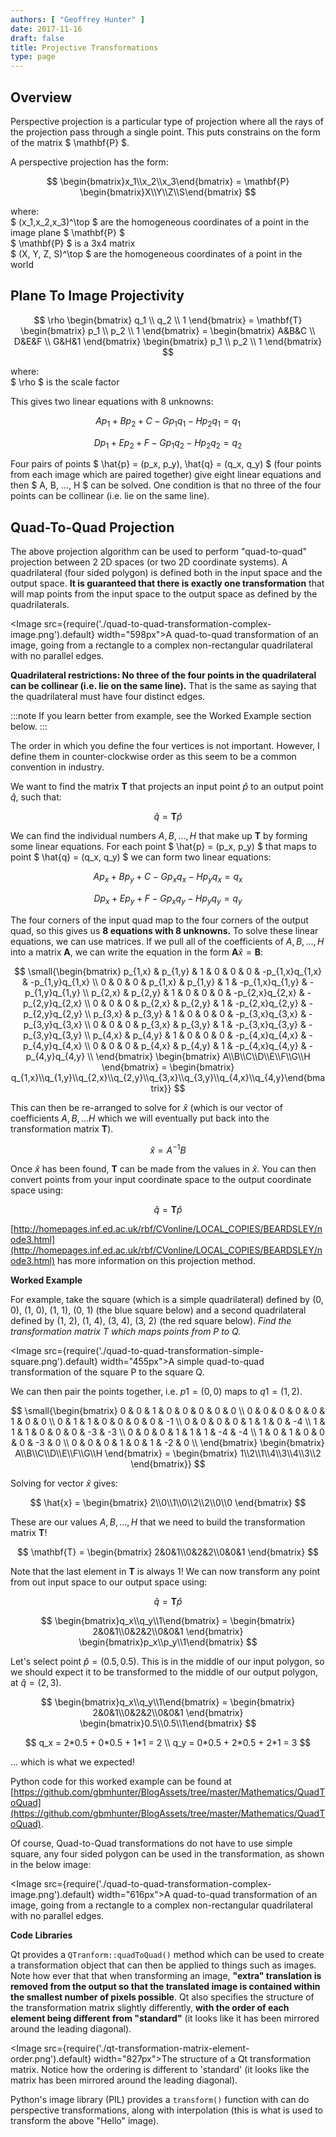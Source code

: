 ```yaml
---
authors: [ "Geoffrey Hunter" ]
date: 2017-11-16
draft: false
title: Projective Transformations
type: page
---
```


## Overview

Perspective projection is a particular type of projection where all the rays of the projection pass through a single point. This puts constrains on the form of the matrix $ \mathbf{P} $.

A perspective projection has the form:

$$ \begin{bmatrix}x_1\\x_2\\x_3\end{bmatrix} = \mathbf{P} \begin{bmatrix}X\\Y\\Z\\S\end{bmatrix} $$

<p class="centered">
    where:<br/>
    $ (x_1,x_2,x_3)^\top $ are the homogeneous coordinates of a point in the image plane $ \mathbf{P} $<br/>
    $ \mathbf{P} $ is a 3x4 matrix<br/>
    $ (X, Y, Z, S)^\top $ are the homogeneous coordinates of a point in the world<br/>
</p>

## Plane To Image Projectivity

$$
\rho \begin{bmatrix} q_1 \\ q_2 \\ 1 \end{bmatrix} = \mathbf{T} \begin{bmatrix} p_1 \\ p_2 \\ 1 \end{bmatrix} = \begin{bmatrix} A&B&C \\ D&E&F \\ G&H&1 \end{bmatrix} \begin{bmatrix} p_1 \\ p_2 \\ 1 \end{bmatrix}
$$

<p class="centered">
    where:<br/>
    $ \rho $ is the scale factor<br/>
</p>

This gives two linear equations with 8 unknowns:

$$
Ap_1 + Bp_2 + C - Gp_1q_1 - Hp_2q_1 = q_1
$$

$$
Dp_1 + Ep_2 + F - Gp_1q_2 - Hp_2q_2 = q_2
$$

Four pairs of points $ \hat{p} = (p_x, p_y), \hat{q} = (q_x, q_y) $ (four points from each image which are paired together) give eight linear equations and then $ A, B, ..., H $ can be solved. One condition is that no three of the four points can be collinear (i.e. lie on the same line).

## Quad-To-Quad Projection

The above projection algorithm can be used to perform "quad-to-quad" projection between 2 2D spaces (or two 2D coordinate systems). A quadrilateral (four sided polygon) is defined both in the input space and the output space. **It is guaranteed that there is exactly one transformation** that will map points from the input space to the output space as defined by the quadrilaterals.

<Image src={require('./quad-to-quad-transformation-complex-image.png').default} width="598px">A quad-to-quad transformation of an image, going from a rectangle to a complex non-rectangular quadrilateral with no parallel edges.</Image>

**Quadrilateral restrictions: No three of the four points in the quadrilateral can be collinear (i.e. lie on the same line).** That is the same as saying that the quadrilateral must have four distinct edges.

:::note
If you learn better from example, see the Worked Example section below.
:::

The order in which you define the four vertices is not important. However, I define them in counter-clockwise order as this seem to be a common convention in industry.

We want to find the matrix $\mathbf{T}$ that projects an input point $\hat{p}$ to an output point $\hat{q}$, such that:

$$ \hat{q} = \mathbf{T}\hat{p} $$

We can find the individual numbers $A, B, ... , H$ that make up $\mathbf{T}$ by forming some linear equations. For each point $ \hat{p} = (p_x, p_y) $ that maps to point $ \hat{q} = (q_x, q_y) $ we can form two linear equations:

$$ Ap_x + Bp_y + C - Gp_xq_x - Hp_yq_x = q_x $$

$$ Dp_x + Ep_y + F - Gp_xq_y - Hp_yq_y = q_y $$

The four corners of the input quad map to the four corners of the output quad, so this gives us **8 equations with 8 unknowns.** To solve these linear equations, we can use matrices. If we pull all of the coefficients of $A, B, ..., H$ into a matrix $\mathbf{A}$, we can write the equation in the form $\mathbf{A}\hat{x} = \mathbf{B}$:


$$ \small{\begin{bmatrix}  
 p_{1,x} & p_{1,y} & 1 & 0 & 0 & 0 & -p_{1,x}q_{1,x} & -p_{1,y}q_{1,x} \\  
 0 & 0 & 0 & p_{1,x} & p_{1,y} & 1 & -p_{1,x}q_{1,y} & -p_{1,y}q_{1,y} \\  
 p_{2,x} & p_{2,y} & 1 & 0 & 0 & 0 & -p_{2,x}q_{2,x} & -p_{2,y}q_{2,x} \\  
 0 & 0 & 0 & p_{2,x} & p_{2,y} & 1 & -p_{2,x}q_{2,y} & -p_{2,y}q_{2,y} \\  
 p_{3,x} & p_{3,y} & 1 & 0 & 0 & 0 & -p_{3,x}q_{3,x} & -p_{3,y}q_{3,x} \\  
 0 & 0 & 0 & p_{3,x} & p_{3,y} & 1 & -p_{3,x}q_{3,y} & -p_{3,y}q_{3,y} \\  
 p_{4,x} & p_{4,y} & 1 & 0 & 0 & 0 & -p_{4,x}q_{4,x} & -p_{4,y}q_{4,x} \\  
 0 & 0 & 0 & p_{4,x} & p_{4,y} & 1 & -p_{4,x}q_{4,y} & -p_{4,y}q_{4,y} \\  
 \end{bmatrix} \begin{bmatrix} A\\B\\C\\D\\E\\F\\G\\H \end{bmatrix} = \begin{bmatrix} q_{1,x}\\q_{1,y}\\q_{2,x}\\q_{2,y}\\q_{3,x}\\q_{3,y}\\q_{4,x}\\q_{4,y}\end{bmatrix}} $$


This can then be re-arranged to solve for $\hat{x}$ (which is our vector of coefficients $A, B, ... H$ which we will eventually put back into the transformation matrix $\mathbf{T}$).

$$ \hat{x} = A^{-1}B $$

Once $\hat{x}$ has been found, $\mathbf{T}$ can be made from the values in $\hat{x}$. You can then convert points from your input coordinate space to the output coordinate space using:

$$ \hat{q} = \mathbf{T}\hat{p} $$

[http://homepages.inf.ed.ac.uk/rbf/CVonline/LOCAL_COPIES/BEARDSLEY/node3.html](http://homepages.inf.ed.ac.uk/rbf/CVonline/LOCAL_COPIES/BEARDSLEY/node3.html) has more information on this projection method.

**Worked Example**

For example, take the square (which is a simple quadrilateral) defined by (0, 0), (1, 0), (1, 1), (0, 1) (the blue square below) and a second quadrilateral defined by (1, 2), (1, 4), (3, 4), (3, 2) (the red square below). _Find the transformation matrix $T$ which maps points from $P$ to $Q$._

<Image src={require('./quad-to-quad-transformation-simple-square.png').default} width="455px">A simple quad-to-quad transformation of the square P to the square Q.</Image>

We can then pair the points together, i.e. $p1 = (0, 0)$ maps to $q1 = (1, 2)$.


$$ \small{\begin{bmatrix}  
 0 & 0 & 1 & 0 & 0 & 0 & 0 & 0 \\  
 0 & 0 & 0 & 0 & 0 & 1 & 0 & 0 \\  
 0 & 1 & 1 & 0 & 0 & 0 & 0 & -1 \\  
 0 & 0 & 0 & 0 & 1 & 1 & 0 & -4 \\  
 1 & 1 & 1 & 0 & 0 & 0 & -3 & -3 \\  
 0 & 0 & 0 & 1 & 1 & 1 & -4 & -4 \\  
 1 & 0 & 1 & 0 & 0 & 0 & -3 & 0 \\  
 0 & 0 & 0 & 1 & 0 & 1 & -2 & 0 \\  
 \end{bmatrix} \begin{bmatrix} A\\B\\C\\D\\E\\F\\G\\H \end{bmatrix} = \begin{bmatrix} 1\\2\\1\\4\\3\\4\\3\\2 \end{bmatrix}} $$


Solving for vector $\hat{x}$ gives:

$$ \hat{x} = \begin{bmatrix} 2\\0\\1\\0\\2\\2\\0\\0 \end{bmatrix} $$

These are our values $A, B, ..., H$ that we need to build the transformation matrix $\mathbf{T}$!

$$ \mathbf{T} = \begin{bmatrix} 2&0&1\\0&2&2\\0&0&1 \end{bmatrix} $$

Note that the last element in $\mathbf{T}$ is always 1! We can now transform any point from out input space to our output space using:

$$ \hat{q} = \mathbf{T}\hat{p} $$

$$ \begin{bmatrix}q_x\\q_y\\1\end{bmatrix} = \begin{bmatrix} 2&0&1\\0&2&2\\0&0&1 \end{bmatrix} \begin{bmatrix}p_x\\p_y\\1\end{bmatrix} $$

Let's select point $\hat{p} = (0.5, 0.5)$. This is in the middle of our input polygon, so we should expect it to be transformed to the middle of our output polygon, at $\hat{q} = (2, 3)$.

$$ \begin{bmatrix}q_x\\q_y\\1\end{bmatrix} = \begin{bmatrix} 2&0&1\\0&2&2\\0&0&1 \end{bmatrix} \begin{bmatrix}0.5\\0.5\\1\end{bmatrix} $$

$$ q_x = 2*0.5 + 0*0.5 + 1*1 = 2 \\  
 q_y = 0*0.5 + 2*0.5 + 2*1 = 3 $$

... which is what we expected!

Python code for this worked example can be found at [https://github.com/gbmhunter/BlogAssets/tree/master/Mathematics/QuadToQuad](https://github.com/gbmhunter/BlogAssets/tree/master/Mathematics/QuadToQuad).

Of course, Quad-to-Quad transformations do not have to use simple square, any four sided polygon can be used in the transformation, as shown in the below image:

<Image src={require('./quad-to-quad-transformation-complex-image.png').default} width="616px">A quad-to-quad transformation of an image, going from a rectangle to a complex non-rectangular quadrilateral with no parallel edges.</Image>

**Code Libraries**

Qt provides a `QTranform::quadToQuad()` method which can be used to create a transformation object that can then be applied to things such as images. Note how ever that that when transforming an image, **"extra" translation is removed from the output so that the translated image is contained within the smallest number of pixels possible**. Qt also specifies the structure of the transformation matrix slightly differently, **with the order of each element being different from "standard"** (it looks like it has been mirrored around the leading diagonal).

<Image src={require('./qt-transformation-matrix-element-order.png').default} width="827px">The structure of a Qt transformation matrix. Notice how the ordering is different to 'standard' (it looks like the matrix has been mirrored around the leading diagonal).</Image>

Python's image library (PIL) provides a `transform()` function with can do perspective transformations, along with interpolation (this is what is used to transform the above "Hello" image).
